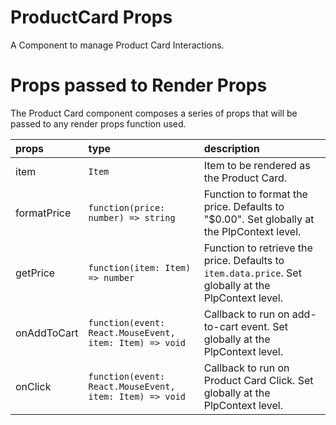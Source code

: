 
<Meta of={meta} />

# ProductCard Props
A Component to manage Product Card Interactions.
 
<ArgTypes />

# Props passed to Render Props
The Product Card component composes a series of props that will be passed to any render props function used.

  | props             | type                 | description|
  | :-----------------| :--------------------| :--------- |
  | item              | `Item`               | Item to be rendered as the Product Card. |
  | formatPrice       | `function(price: number) => string` | Function to format the price. Defaults to "$0.00". Set globally at the PlpContext level. |
  | getPrice          | `function(item: Item) => number` | Function to retrieve the price. Defaults to `item.data.price`. Set globally at the PlpContext level. |
  | onAddToCart       | `function(event: React.MouseEvent, item: Item) => void` | Callback to run on add-to-cart event. Set globally at the PlpContext level. |
  | onClick           | `function(event: React.MouseEvent, item: Item) => void` | Callback to run on Product Card Click. Set globally at the PlpContext level. |



